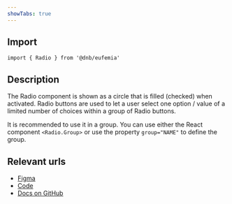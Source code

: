 ```yaml
---
showTabs: true
---
```


## Import

```tsx
import { Radio } from '@dnb/eufemia'
```

## Description

The Radio component is shown as a circle that is filled (checked) when activated.
Radio buttons are used to let a user select one option / value of a limited number of choices within a group of Radio buttons.

It is recommended to use it in a group. You can use either the React component `<Radio.Group>` or use the property `group="NAME"` to define the group.

## Relevant urls

- [Figma](https://www.figma.com/design/cdtwQD8IJ7pTeE45U148r1/%F0%9F%92%BB-Eufemia---Web?node-id=4243-1493)
- [Code](https://github.com/dnbexperience/eufemia/tree/main/packages/dnb-eufemia/src/components/radio)
- [Docs on GitHub](https://github.com/dnbexperience/eufemia/tree/main/packages/dnb-design-system-portal/src/docs/uilib/components/radio)
